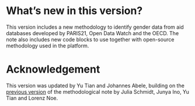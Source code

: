 # What's new in this version?

This version includes a new methodology to identify gender data from aid databases developed by PARIS21, Open Data Watch and the OECD. The note also includes new code blocks to use together with open-source methodology used in the platform. 

# Acknowledgement

This version was updated by Yu Tian and Johannes Abele, building on the [previous version](docs/Clearinghouse_Μethodology_Note_v1.pdf) of the methodological note by Julia Schmidt, Junya Ino, Yu Tian and Lorenz Noe. 
